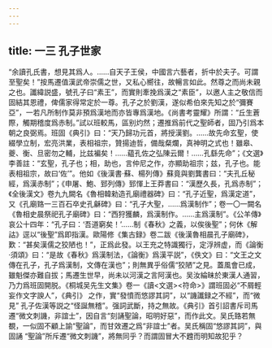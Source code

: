 ```yaml
---
---
---
```

title: 一三 孔子世家
---




“余讀孔氏書，想見其爲人。……自天子王侯，中國言六藝者，折中於夫子。可謂至聖矣！”按馬遷值漢武帝崇儒之世，又私心嚮往，故暢言如此。然尊之而尚未親之也。讖緯説盛，號孔子曰“素王”，而實則牽挽爲漢之“素臣”，以邀人主之敬信而固結其恩禮，俾儒家得常定於一尊。孔子之於劉漢，遂似希伯來先知之於“彌賽亞”，一若凡所制作莫非預爲漢地而亦皆專爲漢地。《尚書考靈耀》所謂：“丘生蒼際，觸期稽度爲赤制。”試以班較馬，區别灼然；遷推爲前代之聖師者，固乃引爲本朝之良弼焉。班固《典引》曰：“天乃歸功元首，將授漢劉。……故先命玄聖，使綴學立制，宏亮洪業，表相祖宗，贊揚迪哲，備哉粲爛，真神明之式也！雖皋、夔、衡、旦密勿之輔，比兹褊矣！……藴孔佐之弘陳云爾！……孔繇先命”；《文選》李善註：“玄聖，孔子也；相，助也，言仲尼之作，亦顯助祖宗；兹，孔子也。能表相祖宗，故曰‘佐’”。他如《後漢書·蘇、楊列傳》蘇竟與劉龔書曰：“夫孔丘秘經，爲漢赤制”；《申屠、鮑、郅列傳》郅惲上王莽書曰：“漢歷久長，孔爲赤制”；《全後漢文》卷九九闕名《魯相韓勑造孔廟禮器碑》曰：“孔子近聖，爲漢定道”，又《孔廟臵一三百石卒史孔龢碑》曰：“孔子大聖，……爲漢制作”；卷一〇一闕名《魯相史晨祭祀孔子廟碑》曰：“西狩獲麟，爲漢制作。……主爲漢制”。《公羊傳》哀公十四年：“孔子曰：‘吾道窮矣！’……制《春秋》之義，以俟後聖”；何休《解詁》逕以“後聖”爲即指漢。歐陽修《集古録》卷二跋《後漢魯相晨孔子廟碑》，歎：“甚矣漢儒之狡陋也！”，正爲此發。以王充之特識獨行，定浮辨虚，而《論衡·須頌》曰：“是故《春秋》爲漢制法，《論衡》爲漢平説”，《佚文》曰：“文王之文傳在孔子，孔子爲漢制，文傳在漢也”；則無異乎俗儒“狡陋”之見。蓋風會已成，雖魁傑亦難自拔；馬遷生世早，尚未以河漢之言阿漢也。吴汝綸昧於東漢人通習，乃力爲班固開脱。《桐城吴先生文集》卷一《讀<文選><符命>》謂班固必“不屑輕妄作文字諛人”，《典引》 之作，實“發憤而悠謬其詞”，以“譏讖録之不經”，而“微見” 孔子佐漢等説之“怪誕無稽”。强詞武斷，持之無故。《典引》首引詔書斥司馬遷“微文刺譏，非誼士”，因自言“刻誦聖論，昭明好惡”，而作此文。吴氏臵若無覩，一似固不顧上諭“聖論”，而甘效遷之爲“非誼士”者。吴氏稱固“悠謬其詞”，與固誦 “聖論”所斥遷“微文刺譏”，將無同乎？而謂固冒大不韙而明知故犯乎？